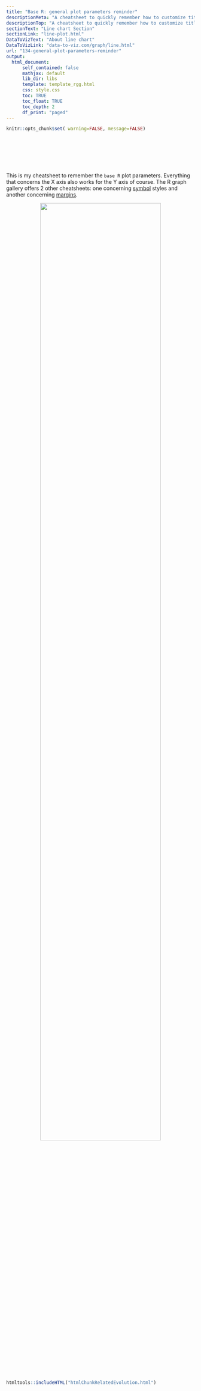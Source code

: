 ```yaml
---
title: "Base R: general plot parameters reminder"
descriptionMeta: "A cheatsheet to quickly remember how to customize title, axis, margin, symbols on base R Charts."
descriptionTop: "A cheatsheet to quickly remember how to customize title, axis, margin, symbols on base R Charts."
sectionText: "Line chart Section"
sectionLink: "line-plot.html"
DataToVizText: "About line chart"
DataToVizLink: "data-to-viz.com/graph/line.html"
url: "134-general-plot-parameters-reminder"
output:
  html_document:
      self_contained: false    
      mathjax: default
      lib_dir: libs
      template: template_rgg.html
      css: style.css
      toc: TRUE
      toc_float: TRUE
      toc_depth: 2
      df_print: "paged"
---
```



```r
knitr::opts_chunk$set( warning=FALSE, message=FALSE)
```

<div class="container" style="padding-top: 80px">

This is my cheatsheet to remember the `base R` plot parameters. Everything that concerns the X axis also works for the Y axis of course. The R graph gallery offers 2 other cheatsheets: one concerning [symbol](6-graph-parameters-reminder.html) styles and another concerning [margins](74-margin-and-oma-cheatsheet.html).

<center><img src="img/other/134-general-plot-parameters-reminder.png"style="width: 80%" ></img></center>



<!-- Close container -->
</div>




```r
htmltools::includeHTML("htmlChunkRelatedEvolution.html")
```

